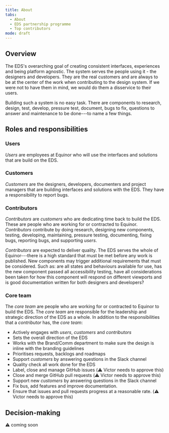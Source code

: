 ```yaml
---
title: About
tabs: 
  - About
  - EDS partnership programme
  - Top contributors
mode: draft
---
```


## Overview

The EDS's overarching goal of creating consistent interfaces, experiences and being platform agnostic. The system serves the people using it - the designers and developers. They are the real customers and are always to be at the center of the work when contributing to the design system. If we were not to have them in mind, we would do them a disservice to their users. 

Building such a system is no easy task. There are components to research, design, test, develop, pressure test, document, bugs to fix, questions to answer and maintenance to be done---to name a few things. 



## Roles and responsibilities

### Users

*Users* are employees at Equinor who will use the interfaces and solutions that are build on the EDS. 


### Customers

*Customers* are the designers, developers, documenters and project managers that are building interfaces and solutions with the EDS. They have a responsibility to report bugs.


### Contributors

*Contributors* are *customers* who are dedicating time back to build the EDS. These are people who are working for or contracted to Equinor. *Contributors* contribute by doing research, designing new components, testing, developing, maintaining, pressure testing, documenting, fixing bugs, reporting bugs, and supporting *users*.

*Contributors* are expected to deliver quality. The EDS serves the whole of Equinor---there is a high standard that must be met before any work is published. New components may trigger additional requirements that must be considered. Such as: are all states and behaviours available for use, has the new component passed all accessibility testing, have all considerations been taken for how this component will respond on different viewports and is good documentation written for both designers and developers? 


### Core team

The *core team* are people who are working for or contracted to Equinor to build the EDS. The *core team* are responsible for the leadership and strategic direction of the EDS as a whole. In addition to the responsibilities that a *contributor* has, the *core team*:

* Actively engages with *users*, *customers* and *contributors*
* Sets the overall direction of the EDS
* Works with the Brand/Comm department to make sure the design is inline with the branding guidelines
* Prioritises requests, backlogs and roadmaps
* Support *customers* by answering questions in the Slack channel
* Quality check all work done for the EDS
* Label, close and manage GitHub issues (:warning: Victor needs to approve this)
* Close and merge GitHub pull requests (:warning: Victor needs to approve this)
* Support new *customers* by answering questions in the Slack channel
* Fix bus, add features and improve documentation.
* Ensure that issues and pull requests progress at a reasonable rate. (:warning: Victor needs to approve this)


## Decision-making

:warning: coming soon

